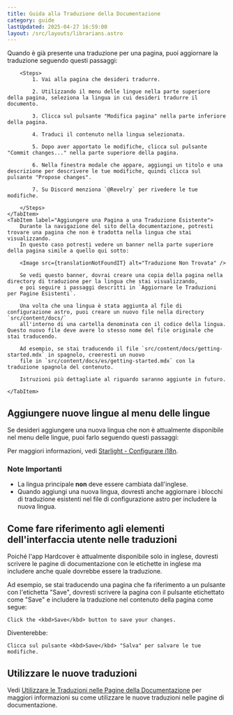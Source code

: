```yaml
---
title: Guida alla Traduzione della Documentazione
category: guide
lastUpdated: 2025-04-27 16:59:00
layout: /src/layouts/librarians.astro
---
```


<Tabs>
    <TabItem label="Aggiornare le Traduzioni per Pagine Esistenti" default>
        Quando è già presente una traduzione per una pagina, puoi aggiornare la traduzione seguendo questi passaggi:

        <Steps>
            1. Vai alla pagina che desideri tradurre.

            2. Utilizzando il menu delle lingue nella parte superiore della pagina, seleziona la lingua in cui desideri tradurre il documento.

            3. Clicca sul pulsante "Modifica pagina" nella parte inferiore della pagina.

            4. Traduci il contenuto nella lingua selezionata.

            5. Dopo aver apportato le modifiche, clicca sul pulsante "Commit changes..." nella parte superiore della pagina.

            6. Nella finestra modale che appare, aggiungi un titolo e una descrizione per descrivere le tue modifiche, quindi clicca sul pulsante "Propose changes".

            7. Su Discord menziona `@Revelry` per rivedere le tue modifiche.

        </Steps>
    </TabItem>
    <TabItem label="Aggiungere una Pagina a una Traduzione Esistente">
        Durante la navigazione del sito della documentazione, potresti trovare una pagina che non è tradotta nella lingua che stai visualizzando.
        In questo caso potresti vedere un banner nella parte superiore della pagina simile a quello qui sotto:

        <Image src={translationNotFoundIT} alt="Traduzione Non Trovata" />

        Se vedi questo banner, dovrai creare una copia della pagina nella directory di traduzione per la lingua che stai visualizzando,
        e poi seguire i passaggi descritti in `Aggiornare le Traduzioni per Pagine Esistenti`.

        Una volta che una lingua è stata aggiunta al file di configurazione astro, puoi creare un nuovo file nella directory `src/content/docs/`
        all'interno di una cartella denominata con il codice della lingua. Questo nuovo file deve avere lo stesso nome del file originale che stai traducendo.

        Ad esempio, se stai traducendo il file `src/content/docs/getting-started.mdx` in spagnolo, creeresti un nuovo
        file in `src/content/docs/es/getting-started.mdx` con la traduzione spagnola del contenuto.

        Istruzioni più dettagliate al riguardo saranno aggiunte in futuro.

    </TabItem>

</Tabs>

## Aggiungere nuove lingue al menu delle lingue

Se desideri aggiungere una nuova lingua che non è attualmente disponibile nel menu delle lingue,
puoi farlo seguendo questi passaggi:

Per maggiori informazioni, vedi [Starlight - Configurare i18n](https://starlight.astro.build/it/guides/i18n/#configurare-i18n).

### Note Importanti
- La lingua principale **non** deve essere cambiata dall'inglese.
- Quando aggiungi una nuova lingua, dovresti anche aggiornare i blocchi di traduzione esistenti nel file di configurazione astro per includere la nuova lingua.

## Come fare riferimento agli elementi dell'interfaccia utente nelle traduzioni

Poiché l'app Hardcover è attualmente disponibile solo in inglese,
dovresti scrivere le pagine di documentazione con le etichette in inglese ma includere anche quale dovrebbe essere la traduzione.

Ad esempio, se stai traducendo una pagina che fa riferimento a un pulsante con l'etichetta "Save",
dovresti scrivere la pagina con il pulsante etichettato come "Save" e includere la traduzione nel contenuto della pagina come segue:

```
Click the <kbd>Save</kbd> button to save your changes.
```

Diventerebbe:

```
Clicca sul pulsante <kbd>Save</kbd> "Salva" per salvare le tue modifiche.
```

## Utilizzare le nuove traduzioni
Vedi [Utilizzare le Traduzioni nelle Pagine della Documentazione](./using-translations) per maggiori informazioni su come utilizzare le nuove traduzioni nelle pagine di documentazione.